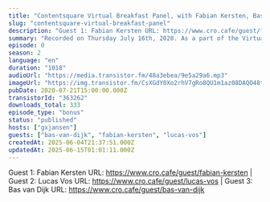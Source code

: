 ```yaml
---
title: "Contentsquare Virtual Breakfast Panel, with Fabian Kersten, Bas van Dijk & Lucas Vos"
slug: "contentsquare-virtual-breakfast-panel"
description: "Guest 1: Fabian Kersten URL: https://www.cro.cafe/guest/fabian-kersten | Guest 2: Lucas Vos URL: https://www.cro.cafe/guest/lucas-vos | Guest 3: Bas van Dijk URL: https://www.cro.cafe/guest/bas-van-dijk"
summary: "Recorded on Thursday July 16th, 2020. As a part of the Virtual Champagne Breakfast session hosted by ContentSquare and ClickValue we did a CRO.CAFE panel session with:\r\n* Bas van Dijk - Senior Customer Journey Specialist at Bol.com\r\n* Fabian Kersten - Director Digital Marketing, Sales & Service at Leaseplan\r\n* Lucas Vos - Optimizing online platforms at RTL Nederland"
episode: 0
season: 2
language: "en"
duration: "1018"
audioUrl: "https://media.transistor.fm/48a3ebea/9e5a29a6.mp3"
imageUrl: "https://img.transistor.fm/CsXGdY0Xo2rhV7gRo8QU1m1az08DAQO48tEFYGkEvyA/rs:fill:3000:3000:1/q:60/aHR0cHM6Ly9pbWct/dXBsb2FkLXByb2R1/Y3Rpb24udHJhbnNp/c3Rvci5mbS82NTFl/MjU1NmQyNDM2Zjdi/ZGFmYTk4ODYyNWE1/YTc2Ni5qcGVn.webp"
pubDate: 2020-07-21T15:00:00.000Z
transistorId: "363262"
downloads_total: 333
episode_type: "bonus"
status: "published"
hosts: ["gxjansen"]
guests: ["bas-van-dijk", "fabian-kersten", "lucas-vos"]
createdAt: 2025-06-04T21:37:51.000Z
updatedAt: 2025-06-15T01:01:11.000Z
---
```


Guest 1: Fabian Kersten URL: https://www.cro.cafe/guest/fabian-kersten | Guest 2: Lucas Vos URL: https://www.cro.cafe/guest/lucas-vos | Guest 3: Bas van Dijk URL: https://www.cro.cafe/guest/bas-van-dijk
